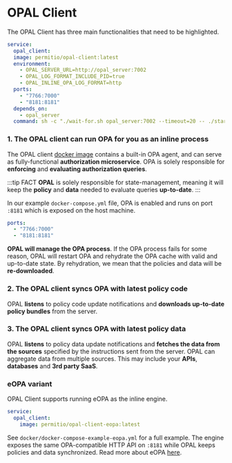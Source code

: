 # OPAL Client

The OPAL Client has three main functionalities that need to be highlighted.

```yml showLineNumbers
service:
  opal_client:
  image: permitio/opal-client:latest
  environment:
    - OPAL_SERVER_URL=http://opal_server:7002
    - OPAL_LOG_FORMAT_INCLUDE_PID=true
    - OPAL_INLINE_OPA_LOG_FORMAT=http
  ports:
    - "7766:7000"
    - "8181:8181"
  depends_on:
    - opal_server
  command: sh -c "./wait-for.sh opal_server:7002 --timeout=20 -- ./start.sh"
```

### 1. The OPAL client can run OPA for you as an inline process

The OPAL client [docker image](https://hub.docker.com/r/permitio/opal-client) contains a built-in OPA agent,
and can serve as fully-functional **authorization microservice**. OPA is solely responsible for **enforcing** and
**evaluating authorization queries**.

:::tip FACT
**OPAL** is solely responsible for state-management, meaning it will keep the **policy** and **data** needed to evaluate queries
**up-to-date**.
:::

In our example `docker-compose.yml` file, OPA is enabled and runs on port `:8181` which is exposed on the host machine.

```yml showLineNumbers {3}
ports:
  - "7766:7000"
  - "8181:8181"
```

**OPAL will manage the OPA process**. If the OPA process fails for some reason, OPAL will restart OPA and
rehydrate the OPA cache with valid and up-to-date state. By rehydration, we mean that the policies and data
will be **re-downloaded**.

### 2. The OPAL client syncs OPA with latest policy code

OPAL **listens** to policy code update notifications and **downloads up-to-date policy bundles** from the server.

### 3. The OPAL client syncs OPA with latest policy data

OPAL **listens** to policy data update notifications and **fetches the data from the sources** specified by the instructions
sent from the server. OPAL can aggregate data from multiple sources. This may include your **APIs**, **databases** and **3rd party SaaS**.


### eOPA variant

OPAL Client supports running eOPA as the inline engine.

```yml showLineNumbers {3}
service:
  opal_client:
    image: permitio/opal-client-eopa:latest
```

See `docker/docker-compose-example-eopa.yml` for a full example. The engine exposes the same OPA-compatible HTTP API on `:8181` while OPAL keeps policies and data synchronized.
Read more about eOPA [here](https://github.com/open-policy-agent/eopa).

